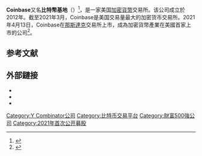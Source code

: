{{Infobox website
| name          = Coinbase, Inc.
| company_type  = [[子公司|子公司]]
| logo          = Coinbase.svg
| foundation    = {{start date and age|2012|06}}
| location      = 無總部<ref name=hrdive1>{{cite web |url=https://www.hrdive.com/news/coinbase-aims-to-support-inclusion-with-a-remote-first-workforce/596884/ |title=Coinbase aims to support inclusion with a remote-first workforce |website=HR Dive |date=March 17, 2021 |access-date=March 26, 2021 |archive-date=2021-04-15 |archive-url=https://web.archive.org/web/20210415180959/https://www.hrdive.com/news/coinbase-aims-to-support-inclusion-with-a-remote-first-workforce/596884/ }}</ref>
| founder       = {{link-en|Brian Armstrong|Brian Armstrong (CEO)}}<br />{{link-en|Fred Ehrsam|Fred Ehrsam}}
| industry      = [[加密貨幣|加密貨幣]]
| url           = {{url|https://www.coinbase.com}}
| products      = [[比特币|比特币]]、[[比特幣現金|比特幣現金]]、[[以太坊|以太坊]]、[[莱特币|莱特币]]、[[加密貨幣交易所|加密貨幣交易所]]
| area_served   = 100+ 國家<ref name="SEC S1">{{Cite web |title=Coinbase S-1 |url=https://www.sec.gov/Archives/edgar/data/1679788/000162828021003168/coinbaseglobalincs-1.htm |access-date=2021-04-14 |archive-date=2021-05-28 |archive-url=https://web.archive.org/web/20210528075409/https://www.sec.gov/Archives/edgar/data/1679788/000162828021003168/coinbaseglobalincs-1.htm }}</ref>
| screenshot    =
| caption       = 
| parent = Coinbase Global, Inc.
}}
'''Coinbase'''又名'''比特幣基地'''（{{nasdaq|COIN}}）<ref>{{Cite web|title=综述：科技股上涨推动标普续创新高|url=http://www.xinhuanet.com/fortune/2021-04/14/c_1127329257.htm|author=新華社|access-date=2021-04-14|archive-date=2021-04-14|archive-url=https://web.archive.org/web/20210414214203/http://www.xinhuanet.com/fortune/2021-04/14/c_1127329257.htm}}</ref>，是一家美国[[加密貨幣|加密貨幣]]交易所。该公司成立於2012年。截至2021年3月，Coinbase是美国交易量最大的加密货币交易所。2021年4月13日，Coinbase在[[那斯達克|那斯達克]]交易所上市，成為加密貨幣產業在美國首家上市的公司<ref>{{Cite web|title=Coinbase上市助攻比特幣攀6.3萬美元創新高 板卡廠受惠|url=https://news.cnyes.com/news/id/4629575|author=鉅亨網|access-date=2021-04-14|archive-date=2021-04-16|archive-url=https://web.archive.org/web/20210416043901/https://news.cnyes.com/news/id/4629575}}</ref>。

==参考文献==
{{reflist}}

== 外部鏈接 ==
* {{Official site|https://www.coinbase.com/}}
* {{Twitter|coinbase}}
* {{Facebook|Coinbase}}

{{比特幣}}
[[Category:Y_Combinator公司|Category:Y Combinator公司]]
[[Category:比特币交易平台|Category:比特币交易平台]]
[[Category:財富500強公司|Category:財富500強公司]]
[[Category:2021年首次公开募股|Category:2021年首次公开募股]]